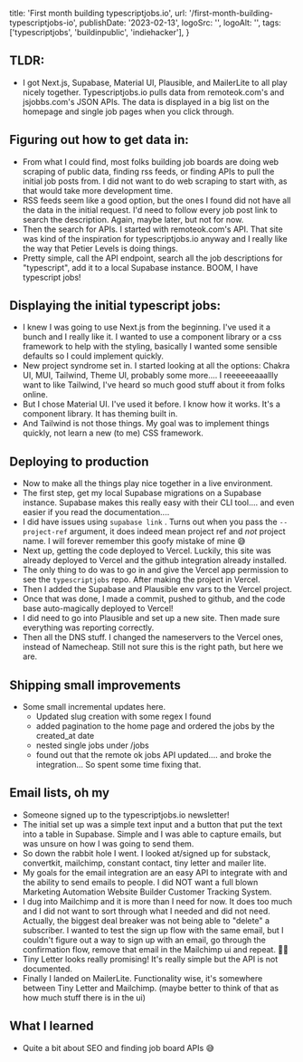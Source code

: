   title: 'First month building typescriptjobs.io',
  url: '/first-month-building-typescriptjobs-io',
  publishDate: '2023-02-13',
  logoSrc: '',
  logoAlt: '',
  tags: ['typescriptjobs', 'buildinpublic', 'indiehacker'],
}

<Metadata metadata={metadata} />

## TLDR:
- I got Next.js, Supabase, Material UI, Plausible, and MailerLite to all play nicely together. Typescriptjobs.io pulls data from remoteok.com's and jsjobbs.com's JSON APIs. The data is displayed in a big list on the homepage and single job pages when you click through.

## Figuring out how to get data in:
- From what I could find, most folks building job boards are doing web scraping of public data, finding rss feeds, or finding APIs to pull the initial job posts from. I did not want to do web scraping to start with, as that would take more development time. 
- RSS feeds seem like a good option, but the ones I found did not have all the data in the initial request. I'd need to follow every job post link to search the description. Again, maybe later, but not for now.
- Then the search for APIs. I started with remoteok.com's API. That site was kind of the inspiration for typescriptjobs.io anyway and I really like the way that Petier Levels is doing things.
- Pretty simple, call the API endpoint, search all the job descriptions for "typescript", add it to a local Supabase instance. BOOM, I have typescript jobs!

## Displaying the initial typescript jobs:
- I knew I was going to use Next.js from the beginning. I've used it a bunch and I really like it. I wanted to use a component library or a css framework to help with the styling, basically I wanted some sensible defaults so I could implement quickly. 
- New project syndrome set in. I started looking at all the options: Chakra UI, MUI, Tailwind, Theme UI, probably some more.... I reeeeeeaaallly want to like Tailwind, I've heard so much good stuff about it from folks online.
- But I chose Material UI. I've used it before. I know how it works. It's a component library. It has theming built in. 
- And Tailwind is not those things. My goal was to implement things quickly, not learn a new (to me) CSS framework.

## Deploying to production
- Now to make all the things play nice together in a live environment. 
- The first step, get my local Supabase migrations on a Supabase instance. Supabase makes this really easy with their CLI tool.... and even easier if you read the documentation.... 
- I did have issues using `supabase link` . Turns out when you pass the `--project-ref` argument, it does indeed mean project ref and _not_ project name. I will forever remember this goofy mistake of mine 😅 
- Next up, getting the code deployed to Vercel. Luckily, this site was already deployed to Vercel and the github integration already installed. 
- The only thing to do was to go in and give the Vercel app permission to see the `typescriptjobs` repo. After making the project in Vercel.
- Then I added the Supabase and Plausible env vars to the Vercel project.
- Once that was done, I made a commit, pushed to github, and the code base auto-magically deployed to Vercel!
- I did need to go into Plausible and set up a new site. Then made sure everything was reporting correctly.
- Then all the DNS stuff. I changed the nameservers to the Vercel ones, instead of Namecheap. Still not sure this is the right path, but here we are.

## Shipping small improvements
- Some small incremental updates here.
  - Updated slug creation with some regex I found
  - added pagination to the home page and ordered the jobs by the created_at date
  - nested single jobs under /jobs
  - found out that the remote ok jobs API updated.... and broke the integration... So spent some time fixing that.

## Email lists, oh my
- Someone signed up to the typescriptjobs.io newsletter!
- The initial set up was a simple text input and a button that put the text into a table in Supabase. Simple and I was able to capture emails, but was unsure on how I was going to send them.
- So down the rabbit hole I went. I looked at/signed up for substack, convertkit, mailchimp, constant contact, tiny letter and mailer lite.
- My goals for the email integration are an easy API to integrate with and the ability to send emails to people. I did NOT want a full blown Marketing Automation Website Builder Customer Tracking System.
- I dug into Mailchimp and it is more than I need for now. It does too much and I did not want to sort through what I needed and did not need. Actually, the biggest deal breaker was not being able to "delete" a subscriber. I wanted to test the sign up flow with the same email, but I couldn't figure out a way to sign up with an email, go through the confirmation flow, remove that email in the Mailchimp ui and repeat. 🤷🏼
- Tiny Letter looks really promising! It's really simple but the API is not documented.
- Finally I landed on MailerLite. Functionality wise, it's somewhere between Tiny Letter and Mailchimp. (maybe better to think of that as how much stuff there is in the ui)

## What I learned
- Quite a bit about SEO and finding job board APIs 😅





<NoteFooter />
